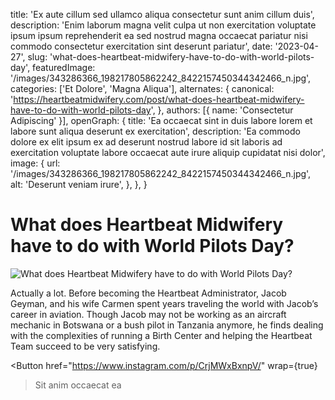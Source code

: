   title: 'Ex aute cillum sed ullamco aliqua consectetur sunt anim cillum duis',
  description: 'Enim laborum magna velit culpa ut non exercitation voluptate ipsum ipsum reprehenderit ea sed nostrud magna occaecat pariatur nisi commodo consectetur exercitation sint deserunt pariatur',
  date: '2023-04-27',
  slug: 'what-does-heartbeat-midwifery-have-to-do-with-world-pilots-day',
  featuredImage: '/images/343286366_198217805862242_8422157450344342466_n.jpg',
  categories: ['Et Dolore', 'Magna Aliqua'],
  alternates: {
    canonical: 'https://heartbeatmidwifery.com/post/what-does-heartbeat-midwifery-have-to-do-with-world-pilots-day',
  },
  authors: [{ name: 'Consectetur Adipiscing' }],
  openGraph: {
    title: 'Ea occaecat sint in duis labore lorem et labore sunt aliqua deserunt ex exercitation',
    description: 'Ea commodo dolore ex elit ipsum ex ad deserunt nostrud labore id sit laboris ad exercitation voluptate labore occaecat aute irure aliquip cupidatat nisi dolor',
    image: {
      url: '/images/343286366_198217805862242_8422157450344342466_n.jpg',
      alt: 'Deserunt veniam irure',
    },
  },
}


# What does Heartbeat Midwifery have to do with World Pilots Day?

<Image
  src="/images/343286366_198217805862242_8422157450344342466_n.jpg"
  size="large"
  wrap={true}
  alt="What does Heartbeat Midwifery have to do with World Pilots Day?"
/>

Actually a lot. Before becoming the Heartbeat Administrator, Jacob Geyman, and his wife Carmen spent years traveling the world with Jacob’s career in aviation. Though Jacob may not be working as an aircraft mechanic in Botswana or a bush pilot in Tanzania anymore, he finds dealing with the complexities of running a Birth Center and helping the Heartbeat Team succeed to be very satisfying.

<Button
  href="https://www.instagram.com/p/CrjMWxBxnpV/"
  wrap={true}
>Sit anim occaecat ea</Button>
